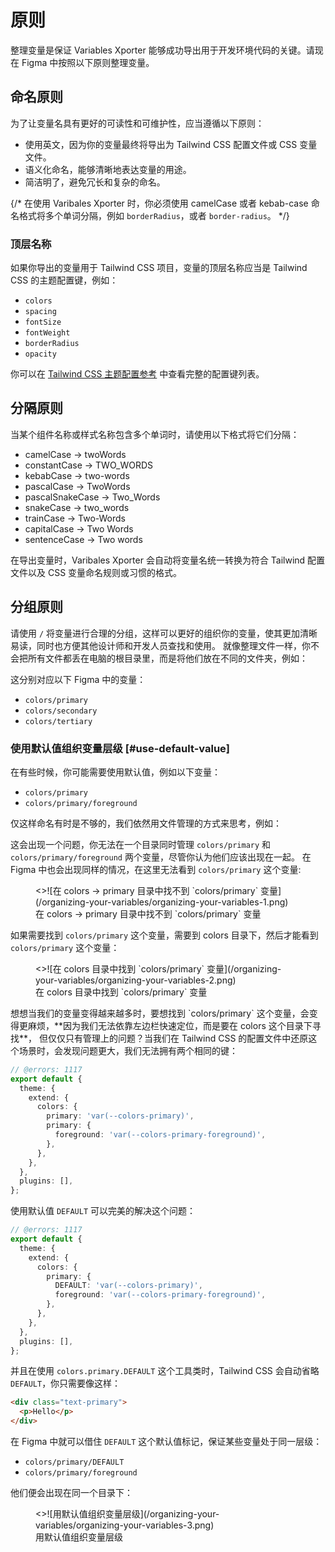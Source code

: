 
# 原则
整理变量是保证 Variables Xporter 能够成功导出用于开发环境代码的关键。请现在 Figma 中按照以下原则整理变量。

## 命名原则

为了让变量名具有更好的可读性和可维护性，应当遵循以下原则：

- 使用英文，因为你的变量最终将导出为 Tailwind CSS 配置文件或 CSS 变量文件。
- 语义化命名，能够清晰地表达变量的用途。
- 简洁明了，避免冗长和复杂的命名。


{/* <Callout type="info" emoji="ℹ️">
  在使用 Varibales Xporter 时，你必须使用 camelCase 或者 kebab-case 命名格式将多个单词分隔，例如 `borderRadius`，或者 `border-radius`。
</Callout> */}

### 顶层名称
如果你导出的变量用于 Tailwind CSS 项目，变量的顶层名称应当是 Tailwind CSS 的主题配置键，例如：

- `colors`
- `spacing`
- `fontSize`
- `fontWeight`
- `borderRadius`
- `opacity`

你可以在 [Tailwind CSS 主题配置参考](https://tailwindcss.com/docs/theme#configuration-reference) 中查看完整的配置键列表。


## 分隔原则
当某个组件名称或样式名称包含多个单词时，请使用以下格式将它们分隔：
- camelCase -> twoWords
- constantCase -> TWO_WORDS
- kebabCase -> two-words
- pascalCase -> TwoWords
- pascalSnakeCase -> Two_Words
- snakeCase -> two_words
- trainCase -> Two-Words
- capitalCase -> Two Words
- sentenceCase -> Two words

<Callout type="info" emoji="ℹ️">
  在导出变量时，Varibales Xporter 会自动将变量名统一转换为符合 Tailwind 配置文件以及 CSS 变量命名规则或习惯的格式。
</Callout>


## 分组原则
请使用 `/` 将变量进行合理的分组，这样可以更好的组织你的变量，使其更加清晰易读，同时也方便其他设计师和开发人员查找和使用。
就像整理文件一样，你不会把所有文件都丢在电脑的根目录里，而是将他们放在不同的文件夹，例如：

<FileTree>
  <FileTree.Folder name="colors" defaultOpen>
    <FileTree.File name="primary" />
    <FileTree.File name="secondary" />
    <FileTree.File name="tertiary" />
    <FileTree.File name="..." />
  </FileTree.Folder>
</FileTree>

这分别对应以下 Figma 中的变量：

- `colors/primary`
- `colors/secondary`
- `colors/tertiary`

### 使用默认值组织变量层级 [#use-default-value]
在有些时候，你可能需要使用默认值，例如以下变量：

- `colors/primary`
- `colors/primary/foreground`

仅这样命名有时是不够的，我们依然用文件管理的方式来思考，例如：

<FileTree>
  <FileTree.Folder name="colors" defaultOpen>
    <FileTree.File name="primary" />
    <FileTree.Folder name="primary" defaultOpen>
      <FileTree.File name="foreground" />
    </FileTree.Folder>
  </FileTree.Folder>
</FileTree>

这会出现一个问题，你无法在一个目录同时管理 `colors/primary` 和 `colors/primary/foreground` 两个变量，尽管你认为他们应该出现在一起。
在 Figma 中也会出现同样的情况，在这里无法看到 `colors/primary` 这个变量:

<figure className="mt-6">
  <>![在 colors -> primary 目录中找不到 `colors/primary` 变量](/organizing-your-variables/organizing-your-variables-1.png)</>
  <figcaption>
    在 colors -> primary 目录中找不到 `colors/primary` 变量
  </figcaption>
</figure>

如果需要找到 `colors/primary` 这个变量，需要到 colors 目录下，然后才能看到 `colors/primary` 这个变量：

<figure className="mt-6">
  <>![在 colors 目录中找到 `colors/primary` 变量](/organizing-your-variables/organizing-your-variables-2.png)</>
  <figcaption>
    在 colors 目录中找到 `colors/primary` 变量
  </figcaption>
</figure>
想想当我们的变量变得越来越多时，要想找到 `colors/primary` 这个变量，会变得更麻烦，**因为我们无法依靠左边栏快速定位，而是要在 colors 这个目录下寻找**，
但仅仅只有管理上的问题？当我们在 Tailwind CSS 的配置文件中还原这个场景时，会发现问题更大，我们无法拥有两个相同的键：

```ts twoslash
// @errors: 1117
export default {
  theme: {
    extend: {
      colors: {
        primary: 'var(--colors-primary)',
        primary: {
          foreground: 'var(--colors-primary-foreground)',
        },
      },
    },
  },
  plugins: [],
};

```

使用默认值 `DEFAULT` 可以完美的解决这个问题：
```ts twoslash
// @errors: 1117
export default {
  theme: {
    extend: {
      colors: {
        primary: {
          DEFAULT: 'var(--colors-primary)',
          foreground: 'var(--colors-primary-foreground)',
        },
      },
    },
  },
  plugins: [],
};
```
并且在使用 `colors.primary.DEFAULT` 这个工具类时，Tailwind CSS 会自动省略 `DEFAULT`，你只需要像这样：

```html
<div class="text-primary">
  <p>Hello</p>
</div>
```

在 Figma 中就可以借住 `DEFAULT` 这个默认值标记，保证某些变量处于同一层级：

- `colors/primary/DEFAULT`
- `colors/primary/foreground`

他们便会出现在同一个目录下：

<figure className="mt-6">
  <>![用默认值组织变量层级](/organizing-your-variables/organizing-your-variables-3.png)</>
  <figcaption>
    用默认值组织变量层级
  </figcaption>
</figure>